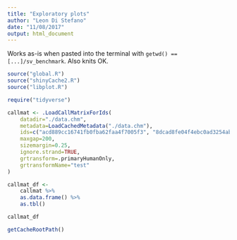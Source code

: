 ```yaml
---
title: "Exploratory plots"
author: "Leon Di Stefano"
date: "11/08/2017"
output: html_document
---
```


Works as-is when pasted into the terminal with `getwd() == [...]/sv_benchmark`. Also knits OK.

```r
source("global.R")
source("shinyCache2.R")
source("libplot.R")

require("tidyverse")

callmat <- .LoadCallMatrixForIds(
	datadir="./data.chm",
	metadata=LoadCachedMetadata("./data.chm"),
	ids=c("acd889cc16741fb0fba62faa4f7005f3", "8dcad8fe04f4ebc0ad3254ab4420cdc8"),
	maxgap=200,
	sizemargin=0.25,
	ignore.strand=TRUE,
	grtransform=.primaryHumanOnly,
	grtransformName="test"
)

callmat_df <-
    callmat %>%
    as.data.frame() %>%
    as.tbl()

callmat_df
```

```r
getCacheRootPath()
```